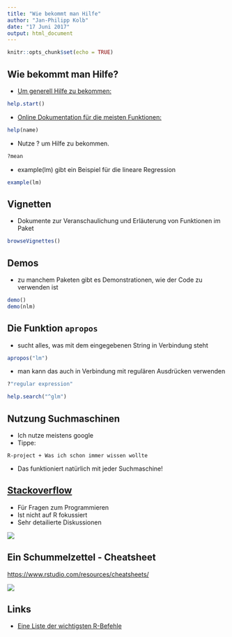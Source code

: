 ```yaml
---
title: "Wie bekommt man Hilfe"
author: "Jan-Philipp Kolb"
date: "17 Juni 2017"
output: html_document
---
```


```r
knitr::opts_chunk$set(echo = TRUE)
```

<!--

## Wie bekommt man Hilfe 

- Foren, Blogs und Supportmöglichkeiten

-->

## Wie bekommt man Hilfe?

-  [Um generell Hilfe zu bekommen:](http://itfeature.com/tag/how-to-get-help-in-r)


```r
help.start()
```

-  [Online Dokumentation für die meisten Funktionen:](https://www.r-project.org/help.html)

```r
help(name)
```

-  Nutze ? um Hilfe zu bekommen.

```r
?mean
```

-  example(lm) gibt ein Beispiel für die lineare Regression

```r
example(lm)
```

## Vignetten

- Dokumente zur Veranschaulichung und Erläuterung von Funktionen im Paket 
```r
browseVignettes()
```

## Demos

- zu manchem Paketen gibt es Demonstrationen, wie der Code zu verwenden ist

```r
demo()
demo(nlm)
```

## Die Funktion `apropos`

- sucht alles, was mit dem eingegebenen String in Verbindung steht

```r
apropos("lm")
```

- man kann das auch in Verbindung mit regulären Ausdrücken verwenden

```r
?"regular expression"
```


```r
help.search("^glm")
```


## Nutzung Suchmaschinen

-  Ich nutze meistens google 
-  Tippe:

```
R-project + Was ich schon immer wissen wollte
```



-  Das funktioniert natürlich mit jeder Suchmaschine!

## [Stackoverflow](http://stackoverflow.com/)

-  Für Fragen zum Programmieren
-  Ist nicht auf R fokussiert
-  Sehr detailierte Diskussionen

![](https://github.com/Japhilko/IntroR/blob/master/2017/slides/figure/StackoverflowEx.PNG?raw=true)

## Ein Schummelzettel - Cheatsheet

<https://www.rstudio.com/resources/cheatsheets/>

![](https://github.com/Japhilko/IntroR/blob/master/2017/slides/figure/cheatsheetBaseR.PNG?raw=true)

## Links

- [Eine Liste der wichtigsten R-Befehle](https://www.personality-project.org/r/r.commands.html)